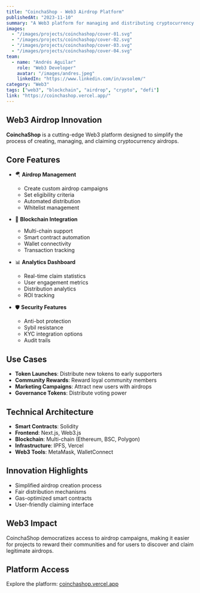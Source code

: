 ---
title: "CoinchaShop - Web3 Airdrop Platform"
publishedAt: "2023-11-10"
summary: "A Web3 platform for managing and distributing cryptocurrency airdrops"
images:
  - "/images/projects/coinchashop/cover-01.svg"
  - "/images/projects/coinchashop/cover-02.svg"
  - "/images/projects/coinchashop/cover-03.svg"
  - "/images/projects/coinchashop/cover-04.svg"
team:
  - name: "Andrés Aguilar"
    role: "Web3 Developer"
    avatar: "/images/andres.jpeg"
    linkedIn: "https://www.linkedin.com/in/avsolem/"
category: "Web3"
tags: ["web3", "blockchain", "airdrop", "crypto", "defi"]
link: "https://coinchashop.vercel.app/"
---

## Web3 Airdrop Innovation

**CoinchaShop** is a cutting-edge Web3 platform designed to simplify the process of creating, managing, and claiming cryptocurrency airdrops.

## Core Features

- 🪂 **Airdrop Management**
  - Create custom airdrop campaigns
  - Set eligibility criteria
  - Automated distribution
  - Whitelist management

- 🔗 **Blockchain Integration**
  - Multi-chain support
  - Smart contract automation
  - Wallet connectivity
  - Transaction tracking

- 📊 **Analytics Dashboard**
  - Real-time claim statistics
  - User engagement metrics
  - Distribution analytics
  - ROI tracking

- 🛡️ **Security Features**
  - Anti-bot protection
  - Sybil resistance
  - KYC integration options
  - Audit trails

## Use Cases

- **Token Launches**: Distribute new tokens to early supporters
- **Community Rewards**: Reward loyal community members
- **Marketing Campaigns**: Attract new users with airdrops
- **Governance Tokens**: Distribute voting power

## Technical Architecture

- **Smart Contracts**: Solidity
- **Frontend**: Next.js, Web3.js
- **Blockchain**: Multi-chain (Ethereum, BSC, Polygon)
- **Infrastructure**: IPFS, Vercel
- **Web3 Tools**: MetaMask, WalletConnect

## Innovation Highlights

- Simplified airdrop creation process
- Fair distribution mechanisms
- Gas-optimized smart contracts
- User-friendly claiming interface

## Web3 Impact

CoinchaShop democratizes access to airdrop campaigns, making it easier for projects to reward their communities and for users to discover and claim legitimate airdrops.

## Platform Access

Explore the platform: [coinchashop.vercel.app](https://coinchashop.vercel.app/)